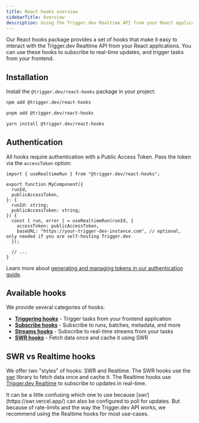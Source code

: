 ```yaml
---
title: React hooks overview
sidebarTitle: Overview
description: Using the Trigger.dev Realtime API from your React applications.
---
```



Our React hooks package provides a set of hooks that make it easy to interact with the Trigger.dev Realtime API from your React applications. You can use these hooks to subscribe to real-time updates, and trigger tasks from your frontend.

## Installation

Install the `@trigger.dev/react-hooks` package in your project:

<CodeGroup>

```bash npm
npm add @trigger.dev/react-hooks
```

```bash pnpm
pnpm add @trigger.dev/react-hooks
```

```bash yarn
yarn install @trigger.dev/react-hooks
```

</CodeGroup>

## Authentication

All hooks require authentication with a Public Access Token. Pass the token via the `accessToken` option:

```tsx
import { useRealtimeRun } from "@trigger.dev/react-hooks";

export function MyComponent({
  runId,
  publicAccessToken,
}: {
  runId: string;
  publicAccessToken: string;
}) {
  const { run, error } = useRealtimeRun(runId, {
    accessToken: publicAccessToken,
    baseURL: "https://your-trigger-dev-instance.com", // optional, only needed if you are self-hosting Trigger.dev
  });

  // ...
}
```

Learn more about [generating and managing tokens in our authentication guide](/realtime/auth).

## Available hooks

We provide several categories of hooks:

- **[Triggering hooks](/realtime/react-hooks/triggering)** - Trigger tasks from your frontend application
- **[Subscribe hooks](/realtime/react-hooks/subscribe)** - Subscribe to runs, batches, metadata, and more
- **[Streams hooks](/realtime/react-hooks/streams)** - Subscribe to real-time streams from your tasks
- **[SWR hooks](/realtime/react-hooks/swr)** - Fetch data once and cache it using SWR

## SWR vs Realtime hooks

We offer two "styles" of hooks: SWR and Realtime. The SWR hooks use the [swr](https://swr.vercel.app/) library to fetch data once and cache it. The Realtime hooks use [Trigger.dev Realtime](/realtime) to subscribe to updates in real-time.

<Note>
  It can be a little confusing which one to use because [swr](https://swr.vercel.app/) can also be
  configured to poll for updates. But because of rate-limits and the way the Trigger.dev API works,
  we recommend using the Realtime hooks for most use-cases.
</Note>
